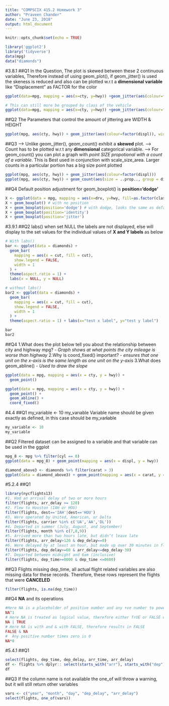 ```yaml
---
title: "COMPSCIX 415.2 Homework 3"
author: "Praveen Chander"
date: "June 23, 2018"
output: html_document
---
```


```r
knitr::opts_chunk$set(echo = TRUE)
```

```r
library('ggplot2')
library('tidyverse')
data(mpg)
data("diamonds")
```
#3.8.1
##Q1
In the Question, The plot is skewed between these 2 continuous variables, Therefore instead of using geom_plot(), if geom_jitter() is used the skeness is reduced and also can be plotted w.r.t a **dimensional variable** like "Displacement" as FACTOR for the color

```r
ggplot(data=mpg, mapping = aes(x=cty, y=hwy)) +geom_jitter(aes(colour=factor(displ)))

# This can still more be grouped by class of the vehicle
ggplot(data=mpg, mapping = aes(x=cty, y=hwy)) +geom_jitter(aes(colour=factor(displ))) + facet_wrap(~class, nrow = 1, ncol = 7)
```

##Q2
The Parameters that control the amount of jittering are WIDTH & HEIGHT
```r
ggplot(mpg, aes(cty, hwy)) + geom_jitter(aes(colour=factor(displ)), width = 0.25, height = 0.25)
```

##Q3
--> Unlike geom_jitter(), geom_count() exhibit a **skewed** plot.
--> Count has to be plotted w.r.t any **dimensional** categorical variable.
--> For geom_count() you can plot a graph with *point SIZE propotional with a count of a variable*. This is Best used in conjunction with scale_size_area. Larger counts in a particular portion has a big size point plotted

```r
ggplot(mpg, aes(cty, hwy)) + geom_jitter(aes(colour=factor(displ)))
ggplot(mpg, aes(cty, hwy)) + geom_count(aes(size = ..prop.., group = displ)) + scale_size_area(max_size = 10)
```

##Q4
Default position adjustment for geom_boxplot() is **position='dodge'**
```r
X <- ggplot(data = mpg, mapping = aes(x=drv, y=hwy, fill=as.factor(class)))
X + geom_boxplot() # with no position
X + geom_boxplot(position='dodge') # with dodge, looks the same as default
X + geom_boxplot(position='identity')
X + geom_boxplot(position='jitter')
```

#3.9.1
##Q2
labs() when set NULL the labels are not displayed, else will display to the set values for the individual values of **X and Y labels** as below

```r
# With labs()
bar <- ggplot(data = diamonds) +
  geom_bar(
    mapping = aes(x = cut, fill = cut),
    show.legend = FALSE,
    width = 1
  ) +
  theme(aspect.ratio = 1) +
  labs(x = NULL, y = NULL)

# without labs()
bar2 <- ggplot(data = diamonds) +
  geom_bar(
    mapping = aes(x = cut, fill = cut),
    show.legend = FALSE,
    width = 1
  ) +
  theme(aspect.ratio = 1) + labs(x="test x label", y="test y label")

bar
bar2
```

##Q4
1.What does the plot below tell you about the relationship between city and highway mpg? - *Graph shows at what points the city mileage is worse than highway*
2.Why is coord_fixed() important? - *ensures that one unit on the x-axis is the same length as one unit on the y-axis*
3.What does geom_abline() - *Used to draw the slope*
```r
ggplot(data = mpg, mapping = aes(x = cty, y = hwy)) +
  geom_point()

ggplot(data = mpg, mapping = aes(x = cty, y = hwy)) +
  geom_point() +
  geom_abline() +
  coord_fixed()
```

#4.4
##Q1
my_variable <- 10
my_varıable
Variable name should be given exactly as defined, in this case should be my_var**i**able
```r
my_variable <- 10
my_variable
```

##Q2
Filtered dataset can be assigned to a variable and that variable can be used in the ggplot
```r
mpg_8 <- mpg %>% filter(cyl == 8)
ggplot(data = mpg_8) + geom_point(mapping = aes(x = displ, y = hwy))

diamond_above3 <- diamonds %>% filter(carat > 3)
ggplot(data = diamond_above3) + geom_point(mapping = aes(x = carat, y = cut))
```

#5.2.4
##Q1
```r
library(nycflights13)
#1. Had an arrival delay of two or more hours
filter(flights, arr_delay >= 120)
#2. Flew to Houston (IAH or HOU)
filter(flights, dest=='IAH'|dest=='HOU')
#3. Were operated by United, American, or Delta
filter(flights, carrier %in% c('UA','AA','DL'))
#4. Departed in summer (July, August, and September)
filter(flights, month %in% c(7,8,9))
#5. Arrived more than two hours late, but didn’t leave late
filter(flights, arr_delay>120 & dep_delay==0)
#6. Were delayed by at least an hour, but made up over 30 minutes in flight
filter(flights, dep_delay>=60 & arr_delay<=dep_delay-30)
#7. Departed between midnight and 6am (inclusive)
filter(flights, dep_time>=0000 & dep_time <=0600)
```
##Q3
Flights missing dep_time, all actual flight related variables are also missing data for these records. Therefore, these rows represent the flights that were **CANCELED**
```r
filter(flights, is.na(dep_time))
```
##Q4
**NA** and its operations
```r
#Here NA is a placeholder of positive number and any +ve number to power of 0 is 1
NA^1
# Here NA is treated as logical value, therefore either TrUE or FALSE will yield the same results
NA | TRUE
# Here NA is with and & with FALSE, therefore results in FALSE
FALSE & NA
#  Any positive number times zero is 0
NA*0
```

#5.4.1
##Q1
```r
select(flights, dep_time, dep_delay, arr_time, arr_delay)
df <- flights %>% dplyr:: select(starts_with("arr"), starts_with("dep"))
df
```
##Q3
If the column name is not available the one_of will throw a warning, but it will still return other variables
```r
vars <- c("year", "month", "day", "dep_delay", "arr_delay")
select(flights, one_of(vars))

```